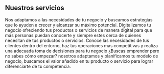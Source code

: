 ## Nuestros servicios 

<ProjectCard title="Creacion y desarrollo de estrategias de marketing" link="https://www.facebook.com/AR-Marketing-Solutions-106628027794659/photos/pcb.116932760097519/116932446764217/" bg="linear-gradient(to right, #D4145A 0%, #FBB03B 100%)">
 Nos adaptamos a las necesidades de tu negocio y buscamos estrategias que lo ayuden a crecer y alcanzar su máximo potencial.
</ProjectCard>

<ProjectCard title="Marketing Digital y Redes sociales" link="https://www.facebook.com/AR-Marketing-Solutions-106628027794659/photos/pcb.116932760097519/116932480097547" bg="linear-gradient(to right, #D4145A 0%, #FBB03B 100%)">
 Digitalizamos tu negocio ofreciendo tus productos o servicios de manera digital para que más personas puedan conocerte y siempre estes cerca de quienes necesitan de tus productos o servicios.
</ProjectCard>

<ProjectCard title="Investigacion de mercados" link="hhttps://www.facebook.com/AR-Marketing-Solutions-106628027794659/photos/pcb.116932760097519/116932456764216/" bg="linear-gradient(to right, #D4145A 0%, #FBB03B 100%)">
  Conoce las necesidades de tus clientes dentro del entorno, haz tus operaciones mas competitivas y realiza una adecuada toma de decisiones para tu negocio
</ProjectCard>

<ProjectCard title="Creación y desarrollo de empresas" link="https://www.facebook.com/AR-Marketing-Solutions-106628027794659/photos/pcb.116932760097519/116932466764215" bg="linear-gradient(to right, #D4145A 0%, #FBB03B 100%)">
 ¿Buscas emprender pero no sabes cómo empezar? nosotros adaptamos y planificamos tu modelo de negocio, buscamos el valor añadido en tu producto o servicio para lograr diferenciarte de tu competencia.
</ProjectCard>
